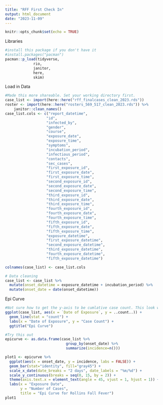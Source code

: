 ```yaml
---
title: "RFF First Check In"
output: html_document
date: "2023-11-09"
---
```


```r
knitr::opts_chunk$set(echo = TRUE)
```
Libraries
```r
#install this package if you don't have it
#install.packages("pacman")
pacman::p_load(tidyverse,
			 rio,
			 janitor,
			 here,
			 skim)
```
Load in Data
```r
#Made this more shareable. Set your working directory first.
case_list <- import(here::here("rff_finalcases_clean_2023.rds"))
roster <- import(here::here("rosters_569_517_clean_2023.rds")) %>% 
	janitor::clean_names()
case_list.cols <- c("report_datetime",
                   "id",
                   "infected_by",
                   "gender",
                   "course",
                   "exposure_date",
                   "exposure_time",
                   "symptoms",
                   "incubation_period",
                   "infectious_period",
                   "contacts",
                   "sec_cases",
                   "first_exposure_id",
                   "first_exposure_date",
                   "first_exposure_time",
                   "second_exposure_id",
                   "second_exposure_date",
                   "second_exposure_time",
                   "third_exposure_id",
                   "third_exposure_date",
                   "third_exposure_time",
                   "fourth_exposure_id",
                   "fourth_exposure_date",
                   "fourth_exposure_time",
                   "fifth_exposure_id",
                   "fifth_exposure_date",
                   "fifth_exposure_time",
                   "exposure_datetime",
                   "first_exposure_datetime",
                   "second_exposure_datetime",
                   "third_exposure_datetime",
                   "fourth_exposure_datetime",
                   "fifth_exposure_datetime")

colnames(case_list) <- case_list.cols

# Data cleaning
case_list <- case_list %>% 
  mutate(onset_datetime = exposure_datetime + incubation_period) %>% 
  mutate(onset_date = date(onset_datetime))
```

Epi Curve
```r
#Not sure how to get the y-axis to be cumlative case count. This look wonky.
ggplot(case_list, aes(x = `Date of Exposure`, y = ..count..)) +
  geom_line(stat = "count") +
  labs(x = "Date of Exposure", y = "Case Count") +
  ggtitle("Epi Curve")

#Try this out
epicurve <- as.data.frame(case_list %>% 
                            group_by(onset_date) %>%
                            summarize(incidence=n()))

plot1 <- epicurve %>% 
  ggplot(aes(x = onset_date, y = incidence, labs = FALSE)) + 
  geom_bar(stat="identity", fill="gray45") +
  scale_x_date(date_breaks = "2 days", date_labels = "%m/%d") +
  scale_y_continuous(breaks = seq(0, 15, by = 2)) +
  theme(axis.text.x = element_text(angle = 45, vjust = 1, hjust = 1)) +
  labs(x = "Exposure Date",
       y = "Number of Cases",
       title = "Epi Curve for Rollins Fall Fever")
plot1
```



